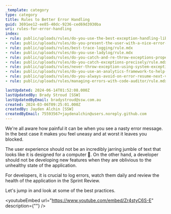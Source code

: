 ```yaml
---
_template: category
type: category
title: Rules to Better Error Handling
guid: 3691ee12-ee85-40dc-9236-ced69d3930ba
uri: rules-for-error-handling
index:
- rule: public/uploads/rules/do-you-use-the-best-exception-handling-library/rule.mdx
- rule: public/uploads/rules/do-you-present-the-user-with-a-nice-error-screen/rule.mdx
- rule: public/uploads/rules/best-trace-logging/rule.mdx
- rule: public/uploads/rules/do-you-use-ladylog/rule.mdx
- rule: public/uploads/rules/do-you-catch-and-re-throw-exceptions-properly/rule.mdx
- rule: public/uploads/rules/do-you-catch-exceptions-precisely/rule.mdx
- rule: public/uploads/rules/never-throw-exception-using-system-exception/rule.mdx
- rule: public/uploads/rules/do-you-use-an-analytics-framework-to-help-manage-exceptions/rule.mdx
- rule: public/uploads/rules/do-you-always-avoid-on-error-resume-next-vb-only/rule.mdx
- rule: public/uploads/rules/managing-errors-with-code-auditor/rule.mdx

lastUpdated: 2024-06-14T01:52:08.000Z
lastUpdatedBy: Brady Stroud [SSW]
lastUpdatedByEmail: bradystroud@ssw.com.au
created: 2024-03-06T09:25:01.000Z
createdBy: Jayden Alchin [SSW]
createdByEmail: 75593567+jaydenalchin@users.noreply.github.com
---
```


We're all aware how painful it can be when you see a nasty error message. In the best case it makes you feel uneasy and at worst it leaves you blocked.

The user experience should not be an incredibly jarring jumble of text that looks like it is designed for a computer 🤢. On the other hand, a developer should not be developing new features when they are oblivious to the unhealthy state of the application.

For developers, it is crucial to log errors, watch them daily and review the health of the application in the Sprint Review.

Let's jump in and look at some of the best practices.

<youtubeEmbed url="https://www.youtube.com/embed/Zr4styC6S-E" description={""} />
